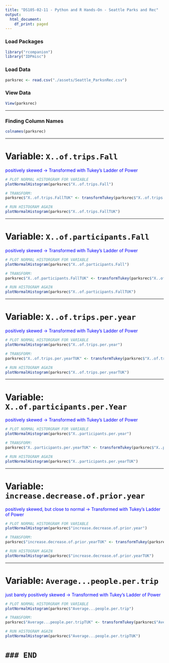 ```yaml
---
title: "DS105-02-11 - Python and R Hands-On - Seattle Parks and Rec"
output:
  html_document:
    df_print: paged
---
```


### Load Packages

```r
library("rcompanion")
library("IDPmisc")
```

### Load Data

```r
parksrec <- read.csv("./assets/Seattle_ParksnRec.csv")
```

### View Data

```r
View(parksrec)
```

------------------------------------------------------------------------

### Finding Column Names

```r
colnames(parksrec)
```

------------------------------------------------------------------------

# Variable: `X..of.trips.Fall`

::: {style="color: blue"}
positively skewed -\> Transformed with Tukey's Ladder of Power
:::

```r
# PLOT NORMAL HISTORGRAM FOR VARIABLE
plotNormalHistogram(parksrec$"X..of.trips.Fall")
```

```r
# TRANSFORM:
parksrec$"X..of.trips.FallTUK" <- transformTukey(parksrec$"X..of.trips.Fall", plotit=FALSE)

# RUN HISTOGRAM AGAIN
plotNormalHistogram(parksrec$"X..of.trips.FallTUK")
```

------------------------------------------------------------------------

# Variable: `X..of.participants.Fall`

::: {style="color: blue"}
positively skewed -\> Transformed with Tukey's Ladder of Power
:::

```r
# PLOT NORMAL HISTORGRAM FOR VARIABLE
plotNormalHistogram(parksrec$"X..of.participants.Fall")
```

```r
# TRANSFORM:
parksrec$"X..of.participants.FallTUK" <- transformTukey(parksrec$"X..of.participants.Fall", plotit=FALSE)

# RUN HISTOGRAM AGAIN
plotNormalHistogram(parksrec$"X..of.participants.FallTUK")
```

------------------------------------------------------------------------

# Variable: `X..of.trips.per.year`

::: {style="color: blue"}
positively skewed -\> Transformed with Tukey's Ladder of Power
:::

```r
# PLOT NORMAL HISTORGRAM FOR VARIABLE
plotNormalHistogram(parksrec$"X..of.trips.per.year")
```

```r
# TRANSFORM:
parksrec$"X..of.trips.per.yearTUK" <- transformTukey(parksrec$"X..of.trips.per.year", plotit=FALSE)

# RUN HISTOGRAM AGAIN
plotNormalHistogram(parksrec$"X..of.trips.per.yearTUK")
```

------------------------------------------------------------------------

# Variable: `X..of.participants.per.Year`

::: {style="color: blue"}
positively skewed -\> Transformed with Tukey's Ladder of Power
:::

```r
# PLOT NORMAL HISTORGRAM FOR VARIABLE
plotNormalHistogram(parksrec$"X..participants.per.year")
```

```r
# TRANSFORM:
parksrec$"X..participants.per.yearTUK" <- transformTukey(parksrec$"X..participants.per.year", plotit=FALSE)

# RUN HISTOGRAM AGAIN
plotNormalHistogram(parksrec$"X..participants.per.yearTUK")
```

------------------------------------------------------------------------

# Variable: `increase.decrease.of.prior.year`

::: {style="color: blue"}
positively skewed, but close to normal -\> Transformed with Tukey's Ladder of Power
:::

```r
# PLOT NORMAL HISTORGRAM FOR VARIABLE
plotNormalHistogram(parksrec$"increase.decrease.of.prior.year")
```

```r
# TRANSFORM:
parksrec$"increase.decrease.of.prior.yearTUK" <- transformTukey(parksrec$"increase.decrease.of.prior.year", plotit=FALSE)

# RUN HISTOGRAM AGAIN
plotNormalHistogram(parksrec$"increase.decrease.of.prior.yearTUK")
```

------------------------------------------------------------------------

# Variable: `Average...people.per.trip`

::: {style="color: blue"}
just barely positively skewed -\> Transformed with Tukey's Ladder of Power
:::

```r
# PLOT NORMAL HISTORGRAM FOR VARIABLE
plotNormalHistogram(parksrec$"Average...people.per.trip")
```

```r
# TRANSFORM:
parksrec$"Average...people.per.tripTUK" <- transformTukey(parksrec$"Average...people.per.trip", plotit=FALSE)

# RUN HISTOGRAM AGAIN
plotNormalHistogram(parksrec$"Average...people.per.tripTUK")
```

# `### END`
